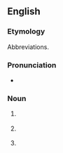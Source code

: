 {{also|physio-}}

==English==

===Etymology===
Abbreviations.

===Pronunciation===
* {{IPA|en|/ˈfɪzɪəʊ/}}

===Noun===
{{en-noun|~}}

# {{lb|en|colloquial|countable}} {{abbr of|en|physiotherapist}}
# {{lb|en|colloquial|uncountable}} {{abbr of|en|physiotherapy}}
# {{lb|en|colloquial|uncountable}} {{abbr of|en|physiology}}
#: {{ux|en|I have my '''physio''' lab at 8:00am.}}